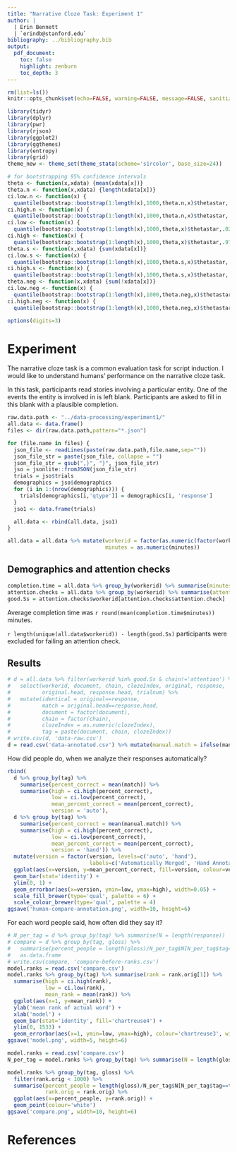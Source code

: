 ```yaml
---
title: "Narrative Cloze Task: Experiment 1"
author: |
  | Erin Bennett
  | `erindb@stanford.edu`
bibliography: ../bibliography.bib
output:
  pdf_document:
    toc: false
    highlight: zenburn
    toc_depth: 3
---
```


```r
rm(list=ls())
knitr::opts_chunk$set(echo=FALSE, warning=FALSE, message=FALSE, sanitiz =TRUE, fig.width=5, fig.height=3)
```

```r
library(tidyr)
library(dplyr)
library(pwr)
library(rjson)
library(ggplot2)
library(ggthemes)
library(entropy)
library(grid)
theme_new <- theme_set(theme_stata(scheme='s1rcolor', base_size=24))

# for bootstrapping 95% confidence intervals
theta <- function(x,xdata) {mean(xdata[x])}
theta.n <- function(x,xdata) {length(xdata[x])}
ci.low.n <- function(x) {
  quantile(bootstrap::bootstrap(1:length(x),1000,theta.n,x)$thetastar,.025)}
ci.high.n <- function(x) {
  quantile(bootstrap::bootstrap(1:length(x),1000,theta.n,x)$thetastar,.975)}
ci.low <- function(x) {
  quantile(bootstrap::bootstrap(1:length(x),1000,theta,x)$thetastar,.025)}
ci.high <- function(x) {
  quantile(bootstrap::bootstrap(1:length(x),1000,theta,x)$thetastar,.975)}
theta.s <- function(x,xdata) {sum(xdata[x])}
ci.low.s <- function(x) {
  quantile(bootstrap::bootstrap(1:length(x),1000,theta.s,x)$thetastar,.025)}
ci.high.s <- function(x) {
  quantile(bootstrap::bootstrap(1:length(x),1000,theta.s,x)$thetastar,.975)}
theta.neg <- function(x,xdata) {sum(!xdata[x])}
ci.low.neg <- function(x) {
  quantile(bootstrap::bootstrap(1:length(x),1000,theta.neg,x)$thetastar,.025)}
ci.high.neg <- function(x) {
  quantile(bootstrap::bootstrap(1:length(x),1000,theta.neg,x)$thetastar,.975)}

options(digits=3)
```

# Experiment

The narrative cloze task is a common evaluation task for script induction. I would like to understand humans' performance on the narrative cloze task.

In this task, participants read stories involving a particular entity. One of the events the entity is involved in is left blank. Participants are asked to fill in this blank with a plausible completion.

```r
raw.data.path <- "../data-processing/experiment1/"
all.data <- data.frame()
files <- dir(raw.data.path,pattern="*.json")

for (file.name in files) {
  json_file <- readLines(paste(raw.data.path,file.name,sep=""))
  json_file_str = paste(json_file, collapse = "")
  json_file_str = gsub(",}", "}", json_file_str)
  jso = jsonlite::fromJSON(json_file_str)
  trials = jso$trials
  demographics = jso$demographics
  for (i in 1:(nrow(demographics))) {
    trials[demographics[i,'qtype']] = demographics[i, 'response']
  }
  jso1 <- data.frame(trials)

  all.data <- rbind(all.data, jso1)
}

all.data = all.data %>% mutate(workerid = factor(as.numeric(factor(workerid))),
                               minutes = as.numeric(minutes))
```

## Demographics and attention checks

<!--

Comments:

```r
print(unique(all.data$comments))
```

Participants thought the study was about:


```r
print(unique(all.data$studyQuestionGuess))
```

-->


```r
completion.time = all.data %>% group_by(workerid) %>% summarise(minutes = mean(minutes)) %>% as.data.frame
attention.checks = all.data %>% group_by(workerid) %>% summarise(attention.check = response[chain=='attention']=='apples') %>% as.data.frame
good.Ss = attention.checks$workerid[attention.checks$attention.check]
```

Average completion time was `r round(mean(completion.time$minutes))` minutes.

`r length(unique(all.data$workerid)) - length(good.Ss)` participants were excluded for failing an attention check.

## Results

```r
# d = all.data %>% filter(workerid %in% good.Ss & chain!='attention') %>%
#   select(workerid, document, chain, clozeIndex, original, response,
#          original.head, response.head, trialnum) %>%
#   mutate(identical = original==response,
#          match = original.head==response.head,
#          document = factor(document),
#          chain = factor(chain),
#          clozeIndex = as.numeric(clozeIndex),
#          tag = paste(document, chain, clozeIndex))
# write.csv(d, 'data-raw.csv')
d = read.csv('data-annotated.csv') %>% mutate(manual.match = ifelse(manual.match=='yes', T, F))
```

How did people do, when we analyze their responses automatically?

```r
rbind(
  d %>% group_by(tag) %>%
    summarise(percent_correct = mean(match)) %>%
    summarise(high = ci.high(percent_correct),
              low = ci.low(percent_correct),
              mean_percent_correct = mean(percent_correct),
              version = 'auto'),
  d %>% group_by(tag) %>%
    summarise(percent_correct = mean(manual.match)) %>%
    summarise(high = ci.high(percent_correct),
              low = ci.low(percent_correct),
              mean_percent_correct = mean(percent_correct),
              version = 'hand')) %>%
  mutate(version = factor(version, levels=c('auto', 'hand'),
                          labels=c('Automatically Merged', 'Hand Annotated'))) %>%
  ggplot(aes(x=version, y=mean_percent_correct, fill=version, colour=version)) +
  geom_bar(stat='identity') +
  ylim(0, 1) +
  geom_errorbar(aes(x=version, ymin=low, ymax=high), width=0.05) +
  scale_fill_brewer(type='qual', palette = 6) +
  scale_colour_brewer(type='qual', palette = 4)
ggsave('human-compare-annotation.png', width=10, height=6)
```

For each word people said, how often did they say it?

```r
# N_per_tag = d %>% group_by(tag) %>% summarise(N = length(response))
# compare = d %>% group_by(tag, gloss) %>%
#   summarise(percent_people = length(gloss)/N_per_tag$N[N_per_tag$tag==tag[1]]) %>%
#   as.data.frame
# write.csv(compare, 'compare-before-ranks.csv')
model.ranks = read.csv('compare.csv')
model.ranks %>% group_by(tag) %>% summarise(rank = rank.orig[1]) %>%
  summarise(high = ci.high(rank),
            low = ci.low(rank),
            mean_rank = mean(rank)) %>%
  ggplot(aes(x=1, y=mean_rank)) +
  ylab('mean rank of actual word') +
  xlab('model') +
  geom_bar(stat='identity', fill='chartreuse4') +
  ylim(0, 1533) +
  geom_errorbar(aes(x=1, ymin=low, ymax=high), colour='chartreuse3', width=0.05)
ggsave('model.png', width=5, height=6)
```

```r
model.ranks = read.csv('compare.csv')
N_per_tag = model.ranks %>% group_by(tag) %>% summarise(N = length(gloss))

model.ranks %>% group_by(tag, gloss) %>%
  filter(rank.orig < 1000) %>%
  summarise(percent_people = length(gloss)/N_per_tag$N[N_per_tag$tag==tag][1],
            rank.orig = rank.orig) %>%
  ggplot(aes(x=percent_people, y=rank.orig)) +
  geom_point(colour='white')
ggsave('compare.png', width=10, height=6)
```

# References